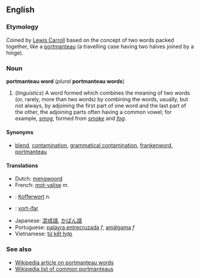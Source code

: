 ==English==
===Etymology===
Coined by [[w:Lewis_Carroll|Lewis Carroll]] based on the concept of two words packed together, like a [[portmanteau]] (a travelling case having two halves joined by a hinge).

===Noun===
'''portmanteau word''' (''plural'' '''portmanteau words''')

# (''linguistics'')  A word formed which combines the meaning of two words (or, rarely, more than two words) by combining the words, usually, but not always, by adjoining the first part of one word and the last part of the other, the adjoining parts often having a common vowel; for example, ''[[smog]]'', formed from ''[[smoke]]'' and ''[[fog]]''. 

==== Synonyms ====
*[[blend]], [[contamination]], [[grammatical contamination]], [[frankenword]], [[portmanteau]]

<!--
====Quotations====
This is a bad example, as "multiculturalism" is not a portmanteau word as we have defined it above. - Paul G
#:* '''1995''' "[[Multiculturalism]]" is a [[portmanteau word]], containing in its [[definition]] and its [[resonance]] [[connotation]]s as many [[concept]]s as a suitcase does socks - Michael Cart, ''From Romance to Realism'', page 110. 
-->

==== Translations ====

{{top}}
* Dutch: [[mengwoord]]
* French: [[mot-valise]] ''m.''
* {{de}}: [[Kofferwort]] ''n.''
* {{io}} : [[vort-ifar]]
{{mid}}
* Japanese: [[混成語]], [[かばん語]]
* Portuguese: [[palavra entrecruzada]] ''f'', [[amálgama]] ''f''
* Vietnamese: [[từ kết hợp]] <!-- This literal translation back into English belongs on the Vietnamese page (''literally: "combined word"'') -->
{{bottom}}

===See also===
*[[w:Portmanteau|Wikipedia article on portmanteau words]]
*[[w:List of portmanteaus|Wikipedia list of common portmanteaus]]